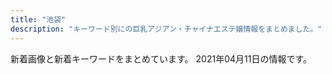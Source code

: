 ```yaml
---
title: "池袋"
description: "キーワード別にの巨乳アジアン・チャイナエステ嬢情報をまとめました。"
---
```


新着画像と新着キーワードをまとめています。
2021年04月11日の情報です。

<DmmAffiliateIns />
<KeywordTable
  shops={
    [
    {
        "keywords": {
            "83": 18,
            "85": 6,
            "C": 12,
            "D": 18,
            "86": 6
        },
        "station": "JR\u6c60\u888b\u99c5\u897f\u53e3",
        "img_links": [
            "http://koi.este.work/top.jpg",
            "http://koi.este.work/t3.jpg",
            "http://koi.este.work/2/uploadimg/1565558725.jpg",
            "http://koi.este.work/tennai3.jpg",
            "http://koi.este.work/t1.jpg",
            "http://koi.este.work/2/uploadimg/1577672563.jpg",
            "http://koi.este.work/2/uploadimg/1601879728.jpg",
            "http://koi.este.work/b_news.png",
            "http://koi.este.work/tennai2.jpg",
            "http://koi.este.work/tennai4.jpg",
            "http://koi.este.work/mens-esthe.png",
            "http://koi.este.work/b_girl.png",
            "http://koi.este.work/2/uploadimg/1579481243.jpg",
            "http://koi.este.work/tennai.png",
            "http://koi.este.work/up_5_3_0.jpg",
            "http://momipara.jp/img/link/momi88.jpg"
        ],
        "url": "http://koi.este.work/",
        "name": "\u604b"
    },
    {
        "station": "JR\u6c60\u888b\u99c5\u6771\u53e3",
        "name": "\u73ca\u745a\u6d77\u5cb8",
        "img_links": [
            "http://ccgirl.work/staff/aya1.jpg",
            "http://ccgirl.work/img/bana02.jpg",
            "http://ccgirl.work/img/contentsbottom.png",
            "http://www.ccgirl.work/staff/koko1.jpg",
            "http://ccgirl.work/staff/hana1.jpg",
            "http://www.ccgirl.work/staff/hana1.jpg",
            "http://ccgirl.work/staff/kayuri1.jpg",
            "http://www.ccgirl.work/staff/riri1.jpg",
            "http://ccgirl.work/staff/koko1.jpg",
            "http://ccgirl.work/img/icon/new.jpg",
            "http://ccgirl.work/img/bana03.jpg",
            "http://www.ccgirl.work/img/bana02.jpg",
            "http://ccgirl.work/img/interior.jpg",
            "http://www.ccgirl.work/staff/ai1.jpg",
            "http://ccgirl.work/staff/riri1.jpg",
            "http://ccgirl.work/staff/ai1.jpg",
            "http://www.ccgirl.work/img/bana03.jpg",
            "http://www.ccgirl.work/img/contentsbottom.png",
            "http://www.ccgirl.work/staff/aya1.jpg",
            "http://www.ccgirl.work/staff/kayuri1.jpg",
            "http://www.ccgirl.work/img/icon/new.jpg",
            "http://ccgirl.work/img/s/s_qa.png"
        ],
        "keywords": {
            "85": 17,
            "86": 34,
            "84": 52,
            "D": 32,
            "C": 69
        },
        "url": "http://ccgirl.work/"
    },
    {
        "url": "http://tsukinokoi.com/",
        "name": "\u6708\u306e\u604b",
        "keywords": {
            "\u30bb\u30af\u30b7\u30fc": 1
        },
        "station": "JR\u6c60\u888b\u99c5\u897f\u53e3",
        "img_links": [
            "http://tsukinokoi.com/images/news3.png",
            "http://tsukinokoi.com/images/news1.png",
            "http://tsukinokoi.com/img/staff/155818741107218300.jpg",
            "http://tsukinokoi.com/images/bar_top.png",
            "http://tsukinokoi.com/img/staff/148073918839938900.jpg",
            "http://tsukinokoi.com/images/QRcode.png",
            "http://tsukinokoi.com/img/staff/148256052554824000.jpg",
            "http://tsukinokoi.com/img/staff/151584629124140300.jpg",
            "http://tsukinokoi.com/images/pickupGirl2014.png",
            "http://tsukinokoi.com/images/event/2020/m04.png",
            "http://tsukinokoi.com/img/staff/144652745411466600.jpg",
            "http://tsukinokoi.com/img/staff/152008703796356600.jpg",
            "http://tsukinokoi.com/img/staff/142919725579809100.png",
            "http://tsukinokoi.com/img/staff/148586605222864500.jpg",
            "http://tsukinokoi.com/img/staff/155204782386136400.jpg",
            "http://tsukinokoi.com/img/staff/160622584020640000.jpg",
            "http://tsukinokoi.com/images/bar_gallery.png",
            "http://tsukinokoi.com/img/staff/155611310658540500.jpg",
            "http://tsukinokoi.com/img/staff/153079932824200700.jpg",
            "http://tsukinokoi.com/images/bar_staff.png",
            "http://tsukinokoi.com/img/staff/154673852166026500.jpg",
            "http://tsukinokoi.com/img/staff/148586605226742500.jpg"
        ]
    },
    {
        "url": "http://www.coco-8.jp/",
        "keywords": {
            "86": 2,
            "88": 1,
            "90": 1
        },
        "station": "JR\u6c60\u888b\u99c5\u897f\u53e3",
        "name": "CoCo8 \u30b3\u30b3\u30a8\u30a4\u30c8",
        "img_links": [
            "http://www.coco-8.jp/_src/36746682/g.jpg",
            "http://www.coco-8.jp/_src/49977773/wechatimg437_20201113100952153.jpg",
            "http://www.coco-8.jp/_src/36742780/s3.jpg",
            "http://www.coco-8.jp/_src/36741638/4.jpg",
            "http://www.coco-8.jp/_src/36742714/s2.jpg",
            "http://www.coco-8.jp/_src/49632559/wechatimg336_20201102105038881.jpg",
            "http://www.coco-8.jp/_src/36741674/5.jpg",
            "http://www.coco-8.jp/_src/36746642/risa.jpg",
            "http://www.coco-8.jp/_src/36742630/b.png",
            "http://www.coco-8.jp/_src/36712010/sayuri.jpg",
            "http://www.coco-8.jp/_src/36741640/1.jpg",
            "http://www.coco-8.jp/_src/36745876/pic1.jpg",
            "http://www.coco-8.jp/_src/54960394/lineline.png",
            "http://www.coco-8.jp/_src/36741678/down.png",
            "http://www.coco-8.jp/_src/36746345/maya.jpg",
            "http://www.coco-8.jp/_src/36746641/risa.jpg",
            "http://www.coco-8.jp/_src/36813492/cam2.jpg",
            "http://www.coco-8.jp/_src/36746702/g6.jpg",
            "http://www.coco-8.jp/_src/36746636/iwa1.jpg",
            "http://www.coco-8.jp/_src/36746732/road2.png",
            "http://www.coco-8.jp/_src/36741672/4.jpg",
            "http://www.coco-8.jp/_src/54960397/wechatimg955.jpg",
            "http://www.coco-8.jp/_src/36741636/5.jpg",
            "http://www.coco-8.jp/_src/36746635/iwa1.jpg",
            "http://www.coco-8.jp/_src/54960364/wechatimg955.jpg",
            "http://www.coco-8.jp/_src/49977786/wechatimg336_20201102105038881.jpg",
            "http://www.coco-8.jp/_src/36742461/4.jpg",
            "http://www.coco-8.jp/_src/36746331/lineline.png",
            "http://www.coco-8.jp/_src/36746346/maya.jpg",
            "http://www.coco-8.jp/_src/37791754/smartselect_20191212-140919_wechat.jpg",
            "http://www.coco-8.jp/_src/36742459/2.jpg",
            "http://www.coco-8.jp/_src/36815290/cam.png",
            "http://www.coco-8.jp/_src/36746688/g2.jpg",
            "http://www.coco-8.jp/_src/36746398/mei1.jpg",
            "http://www.coco-8.jp/_src/36746704/g5.png",
            "http://www.coco-8.jp/_src/36813493/cam2.jpg",
            "http://www.coco-8.jp/_src/36741671/2.jpg",
            "http://www.coco-8.jp/_src/36742655/down.png",
            "http://www.coco-8.jp/_src/36745880/pic2.jpg",
            "http://www.coco-8.jp/_src/36741670/1.jpg",
            "http://www.coco-8.jp/_src/36746692/g3.jpg",
            "http://www.coco-8.jp/_src/36742458/1.jpg",
            "http://www.coco-8.jp/_src/37791773/wechatimg437_20201113100952153.jpg",
            "http://www.coco-8.jp/_src/36742636/b.png",
            "http://www.coco-8.jp/_src/36742658/s1.jpg",
            "http://www.coco-8.jp/_src/36742791/s4.jpg",
            "http://www.coco-8.jp/_src/36820891/cam3.png",
            "http://www.coco-8.jp/_src/36746397/mei1.jpg",
            "http://www.coco-8.jp/_src/36742640/b.png",
            "http://www.coco-8.jp/_src/49632727/wechatimg336_20201102105038881.jpg",
            "http://www.coco-8.jp/_src/36741639/2.jpg",
            "http://www.coco-8.jp/_src/36741673/3.jpg",
            "http://www.coco-8.jp/_src/36742462/5.jpg",
            "http://www.coco-8.jp/_src/36742642/b.png",
            "http://www.coco-8.jp/_src/54960393/wechatimg955.jpg",
            "http://www.coco-8.jp/_src/49977789/lineline.png",
            "http://www.coco-8.jp/_src/36746714/b.png",
            "http://www.coco-8.jp/_src/49977785/wechatimg336_20201102105038881.jpg",
            "http://www.coco-8.jp/_src/49977665/wechatimg437_20201113100952153.jpg",
            "http://www.coco-8.jp/_src/36746351/lineline.png",
            "http://www.coco-8.jp/_src/36742638/b.png",
            "http://www.coco-8.jp/_src/36746380/aki.jpg",
            "http://www.coco-8.jp/_src/37791774/wechatimg437_20201113100952153.jpg",
            "http://www.coco-8.jp/_src/36746395/lineline.png",
            "http://www.coco-8.jp/_src/36746639/lineline.png",
            "http://www.coco-8.jp/_src/36746644/lineline.png",
            "http://www.coco-8.jp/_src/54960396/wechatimg955.jpg",
            "http://www.coco-8.jp/_src/36746633/lineline.png",
            "http://www.coco-8.jp/_src/37791789/lineline.png",
            "http://www.coco-8.jp/_src/36746320/sayuri.jpg",
            "http://www.coco-8.jp/_src/36746379/aki.jpg",
            "http://www.coco-8.jp/_src/36743040/s5.jpg",
            "http://www.coco-8.jp/_src/36742460/3.jpg",
            "http://www.coco-8.jp/_src/36820892/cam3.png",
            "http://www.coco-8.jp/_src/36741637/3.jpg",
            "http://www.coco-8.jp/_src/36742644/sayuri.jpg"
        ]
    },
    {
        "name": "\u30cf\u30cb\u30fc\u30d3\u30fc",
        "img_links": [
            "https://honeybee2.com/images/img_info_03.png",
            "https://honeybee2.com/images_staff/150/091115052227.jpg",
            "https://honeybee2.com/images_staff/168/111319171076.jpg",
            "https://honeybee2.com/images_staff/134/041314054720.jpg",
            "https://honeybee2.com/images_staff/117/082320544428.jpg",
            "https://honeybee2.com/images/pagetop_off.png",
            "https://honeybee2.com/images/img_gallery_01.png",
            "https://honeybee2.com/images/bnr_160_45.jpg",
            "https://honeybee2.com/images_staff/111/070714174922.jpg",
            "https://honeybee2.com/images_staff/154/040422313298.jpg",
            "https://honeybee2.com/images/bnr_side_concept.png",
            "https://honeybee2.com/images/icon_ranking_03.png",
            "https://honeybee2.com/images/bnr_side_card.png",
            "https://honeybee2.com/images_staff/60/032207120681.jpg",
            "https://honeybee2.com/images/img_gallery_04.png",
            "https://honeybee2.com/images/bnr_88_31.jpg",
            "https://honeybee2.com/images_staff/99/110211050217.jpg",
            "https://honeybee2.com/images/img_gallery_05.png",
            "https://honeybee2.com/images_staff/134/041314164177.jpg",
            "https://honeybee2.com/images_staff/168/111318504622.jpg",
            "https://honeybee2.com/images/icon_ranking_04.png",
            "https://honeybee2.com/images/img_info_01.png",
            "https://honeybee2.com/images/img_gallery_03.png",
            "https://honeybee2.com/images_staff/142/060611173967.jpg",
            "https://honeybee2.com/images_staff/142/060611265633.jpg",
            "https://honeybee2.com/images/icon_ranking_01.png",
            "https://honeybee2.com/images/btn_next.png",
            "https://honeybee2.com/images/vis_profileframe.png",
            "https://honeybee2.com/images/img_gallery_02.png",
            "https://honeybee2.com/images_staff/154/040422342043.jpg",
            "https://honeybee2.com/images/bnr_468_60.jpg",
            "https://honeybee2.com/images_staff/111/070714141435.jpg",
            "https://honeybee2.com/images_staff/117/082321050834.jpg",
            "https://honeybee2.com/images_staff/99/011420365888.jpg",
            "https://honeybee2.com/images/no_image.jpg",
            "https://honeybee2.com/images/bnr_200_40.jpg",
            "https://honeybee2.com/images_staff/150/091116274617.jpg",
            "https://honeybee2.com/images/img_gallery_06.png",
            "https://honeybee2.com/images/img_info_02.png",
            "https://honeybee2.com/images_staff/136/041523165620.jpg",
            "https://honeybee2.com/images/vis_castframe_01.png",
            "https://honeybee2.com/images/btn_back.png",
            "https://honeybee2.com/images_staff/60/032207115986.jpg",
            "https://honeybee2.com/images/img_info.png",
            "https://honeybee2.com/images/icon_ranking_05.png",
            "https://honeybee2.com/images_staff/136/041522461779.jpg"
        ],
        "station": "JR\u6c60\u888b\u99c5\u897f\u53e3(\u5317)",
        "keywords": {
            "C": 264,
            "85": 107,
            "84": 161,
            "83": 108,
            "D": 162,
            "82": 103
        },
        "url": "https://honeybee2.com/"
    },
    {
        "station": "JR\u6c60\u888b\u99c5\u897f\u53e3",
        "url": "http://esthe-treat.com/",
        "name": "\u53f0\u6e7e\u5e78\u904b\u30ea\u30e9\u30af\u30bc\u30fc\u30b7\u30e7\u30f3",
        "keywords": {},
        "img_links": [
            "http://esthe-treat.com/img/pc.jpg",
            "http://esthe-treat.com/img/t-r.jpg",
            "http://esthe-treat.com/staff/mari/01.jpg",
            "http://esthe-treat.com/img/t-s.jpg",
            "http://esthe-treat.com/img/t-o.jpg",
            "http://esthe-treat.com/img/info.jpg",
            "http://esthe-treat.com/img/t-t.jpg",
            "http://esthe-treat.com/img/sys1.png",
            "http://esthe-treat.com/staff/rena/01.jpg",
            "http://esthe-treat.com/img/pic.jpg",
            "http://esthe-treat.com/staff/yuyu/01.jpg",
            "http://esthe-treat.com/staff/ami/01.jpg",
            "http://esthe-treat.com/img/botton.jpg",
            "http://esthe-treat.com/img/sysetc.png",
            "http://esthe-treat.com/staff/natumi/01.jpg",
            "http://esthe-treat.com/img/add.jpg",
            "http://esthe-treat.com/img/sys2.png",
            "http://esthe-treat.com/img/cam.jpg",
            "http://esthe-treat.com/img/adrs.jpg",
            "http://esthe-treat.com/img/tel.jpg",
            "http://esthe-treat.com/img/tit.jpg",
            "http://esthe-treat.com/img/t-a.jpg"
        ]
    },
    {
        "keywords": {},
        "name": "For You",
        "img_links": [
            "http://foryou-est.tokyo/images/flash1.jpg",
            "http://foryou-est.tokyo/images/riri.jpg",
            "http://foryou-est.tokyo/images/zi_staff.png",
            "http://foryou-est.tokyo/images/mobile.png",
            "http://foryou-est.tokyo/images/yuki.jpg",
            "http://foryou-est.tokyo/images/kina.jpg",
            "http://foryou-est.tokyo/images/mika.jpg",
            "http://foryou-est.tokyo/images/yuyu.jpg",
            "http://foryou-est.tokyo/images/sp03.jpg",
            "http://foryou-est.tokyo/images/sp01.jpg",
            "http://foryou-est.tokyo/images/emi.jpg",
            "http://foryou-est.tokyo/images/yuri.jpg",
            "http://foryou-est.tokyo/images/up.png",
            "http://foryou-est.tokyo/images/yumi.jpg",
            "http://foryou-est.tokyo/images/down.png",
            "http://foryou-est.tokyo/images/sp02.jpg",
            "http://foryou-est.tokyo/images/ai.jpg"
        ],
        "station": "JR\u6c60\u888b\u99c5\u897f\u53e3",
        "url": "http://foryou-est.tokyo/"
    },
    {
        "url": "http://mangetsudou.tyo.cm/",
        "keywords": {},
        "name": "\u6e80\u6708\u5802",
        "station": "JR\u6c60\u888b\u99c5\u897f\u53e3",
        "img_links": []
    },
    {
        "url": "http://www.yurari-massage.work/",
        "name": "\u3086\u3089\u308a",
        "station": "JR\u6c60\u888b\u99c5\u897f\u53e3(\u5317)",
        "img_links": [
            "http://www.yurari-massage.work/img/m40.jpg",
            "http://www.yurari-massage.work/img/st017.jpg",
            "http://www.yurari-massage.work/img/st021.jpg",
            "http://www.yurari-massage.work/img/m6.jpg",
            "http://www.yurari-massage.work/img/m20.jpg",
            "http://www.yurari-massage.work/img/st027.jpg",
            "http://www.yurari-massage.work/img/m2.jpg",
            "http://www.yurari-massage.work/img/m4.jpg",
            "http://www.yurari-massage.work/img/nos.jpg",
            "http://www.yurari-massage.work/img/m5.jpg",
            "http://www.yurari-massage.work/img/st07.jpg",
            "http://www.yurari-massage.work/img/m30.jpg",
            "http://www.yurari-massage.work/img/st26.jpg",
            "http://www.yurari-massage.work/img/m50.jpg",
            "http://www.yurari-massage.work/img/st27.jpg",
            "http://www.yurari-massage.work/img/st21.jpg",
            "http://www.yurari-massage.work/img/m3.jpg",
            "http://www.yurari-massage.work/img/sta22.jpg",
            "http://www.yurari-massage.work/img/r9.jpg",
            "http://www.yurari-massage.work/img/st4.jpg",
            "http://www.yurari-massage.work/img/st25.jpg",
            "http://www.yurari-massage.work/img/st17.jpg",
            "http://www.yurari-massage.work/img/st19.jpg",
            "http://www.yurari-massage.work/img/st22.jpg",
            "http://www.yurari-massage.work/img/sta25.jpg",
            "http://www.yurari-massage.work/img/sta21.jpg",
            "http://www.yurari-massage.work/img/m10.jpg",
            "http://www.yurari-massage.work/img/sta26.jpg",
            "http://www.yurari-massage.work/img/sta28.jpg",
            "http://www.yurari-massage.work/img/st28.jpg",
            "http://www.yurari-massage.work/img/st022.jpg",
            "http://www.yurari-massage.work/img/st11.jpg",
            "http://www.yurari-massage.work/img/sta4.jpg",
            "http://www.yurari-massage.work/img/sta27.jpg",
            "http://www.yurari-massage.work/img/st7.jpg",
            "http://www.yurari-massage.work/img/m60.jpg",
            "http://www.yurari-massage.work/img/head.jpg",
            "http://www.yurari-massage.work/img/mobile.png",
            "http://www.yurari-massage.work/img/campian.jpg",
            "http://www.yurari-massage.work/img/sta7.jpg",
            "http://www.yurari-massage.work/img/st026.jpg",
            "http://www.yurari-massage.work/img/m1.jpg"
        ],
        "keywords": {
            "E": 3,
            "D": 11,
            "86": 17,
            "87": 8,
            "C": 29
        }
    },
    {
        "keywords": {},
        "name": "\u5fc3\u30d1\u30e9\u30c0\u30a4\u30b9",
        "station": "JR\u6c60\u888b\u99c5\u897f\u53e3",
        "url": "http://new-paradise.net/",
        "img_links": [
            "http://new-paradise.net/images/honoka.jpg",
            "http://new-paradise.net/images/kanna02.jpg",
            "http://new-paradise.net/images/a3.jpg",
            "http://new-paradise.net/images/info.jpg",
            "http://new-paradise.net/images/a2.jpg",
            "http://new-paradise.net/images/misaki02.jpg",
            "http://new-paradise.net/images/kiki.jpg",
            "http://new-paradise.net/images/misaki01.jpg",
            "http://new-paradise.net/images/itigo.jpg",
            "http://new-paradise.net/images/a1.jpg",
            "http://new-paradise.net/images/g0.jpg",
            "http://new-paradise.net/images/a5.jpg",
            "http://new-paradise.net/images/down.png",
            "http://new-paradise.net/images/noa.jpg",
            "http://new-paradise.net/images/a7.jpg",
            "http://new-paradise.net/images/a6.jpg",
            "http://new-paradise.net/images/zi_staff.png",
            "http://new-paradise.net/images/up.png",
            "http://new-paradise.net/images/kiki02.jpg",
            "http://new-paradise.net/images/mobile.png",
            "http://new-paradise.net/images/flash1.jpg",
            "http://new-paradise.net/images/r3.jpg",
            "http://new-paradise.net/images/a4.jpg"
        ]
    },
    {
        "img_links": [
            "http://hanamizuki.jpn.cm/photos/sites/43/2017/11/2017110204161468.jpg",
            "http://hanamizuki.jpn.cm/images/top.png",
            "http://hanamizuki.jpn.cm/photos/sites/43/2019/12/2019122511054178.jpg",
            "http://hanamizuki.jpn.cm/photos/sites/43/2017/11/2017110204162215.jpg",
            "http://hanamizuki.jpn.cm/images/s_link.png",
            "http://hanamizuki.jpn.cm/images/room1.jpg",
            "http://hanamizuki.jpn.cm/images/mobile.png",
            "http://hanamizuki.jpn.cm/photos/sites/43/2021/02/2021020211590282.jpg",
            "http://hanamizuki.jpn.cm/images/nbj2.jpg",
            "http://hanamizuki.jpn.cm/images/room4.jpg",
            "http://hanamizuki.jpn.cm/images/room2.jpg",
            "http://hanamizuki.jpn.cm/photos/sites/43/2019/12/2019122511054726.jpg",
            "http://hanamizuki.jpn.cm/images/room3.jpg",
            "http://hanamizuki.jpn.cm/images/s_staff.png",
            "http://hanamizuki.jpn.cm/images/s_news.png"
        ],
        "station": "JR\u6c60\u888b\u99c5\u6771\u53e3",
        "keywords": {
            "95": 1,
            "H": 2,
            "88": 1,
            "90": 1,
            "E": 1
        },
        "name": "\u6c34\u6728\u82b1",
        "url": "http://hanamizuki.jpn.cm/"
    },
    {
        "name": "AromaAngels\uff5e\u6c60\u888b\u30a2\u30ed\u30de\u30a8\u30f3\u30b8\u30a7\u30eb\u30ba\uff5e",
        "url": "https://www.aroma-angels.net/",
        "station": "JR\u6c60\u888b\u99c5\u897f\u53e3",
        "keywords": {
            "C": 44,
            "88": 6,
            "86": 5,
            "89": 1,
            "85": 12,
            "D": 15,
            "87": 5,
            "83": 1,
            "E": 3
        },
        "img_links": [
            "https://www.aroma-angels.net/images/up_5_17_0.jpg",
            "https://www.aroma-angels.net/images/ml_11_1_2202.jpg",
            "https://www.aroma-angels.net/images/mc_1_2_1092.jpg",
            "https://www.aroma-angels.net/images/mc_1_2_445.jpg",
            "https://www.aroma-angels.net/images/ml_11_1_508.jpg",
            "https://www.aroma-angels.net/images/up_5_5_0.jpg",
            "https://www.aroma-angels.net/images/mc_1_2_144.jpg",
            "https://www.aroma-angels.net/asset/img/spacer900x360.png",
            "https://www.aroma-angels.net/images/ml_11_1_505.jpg",
            "https://www.aroma-angels.net/images/ml_11_1_314.jpg",
            "https://www.aroma-angels.net/images/mc_1_2_314.jpg",
            "https://www.aroma-angels.net/images/up_5_15_0.jpg",
            "https://www.aroma-angels.net/images/ml_11_1_1285.jpg",
            "https://www.aroma-angels.net/images/up_5_22_0.jpg",
            "https://www.aroma-angels.net/images/link/link_15.jpg",
            "https://www.aroma-angels.net/images/link/link_27.jpg",
            "https://www.aroma-angels.net/asset/img/top2.jpg",
            "https://www.aroma-angels.net/images/ml_11_1_105.jpg",
            "https://www.aroma-angels.net/images/ml_11_1_507.jpg",
            "https://www.aroma-angels.net/images/mt_10_1_505.jpg",
            "https://www.aroma-angels.net/asset/img/top.jpg",
            "https://www.aroma-angels.net/asset/img/spacer300x450.png",
            "https://www.aroma-angels.net/images/ml_11_1_241.jpg",
            "https://www.aroma-angels.net/images/mc_1_1_508.jpg",
            "https://menlog.net/link/menlog20040.jpg",
            "https://www.aroma-angels.net/images/mc_1_1_882.jpg",
            "https://www.aroma-angels.net/images/mc_1_1_1092.jpg",
            "https://www.aroma-angels.net/images/ml_11_1_425.jpg",
            "https://www.aroma-angels.net/images/mt_10_1_446.jpg",
            "https://www.aroma-angels.net/images/link/link_34.jpg",
            "https://www.aroma-angels.net/images/up_5_27_0.jpg",
            "https://www.aroma-angels.net/images/link/link_19.jpg",
            "https://www.aroma-angels.net/images/ml_11_1_960.jpg",
            "https://www.aroma-angels.net/images/up_5_6_0.jpg",
            "https://www.aroma-angels.net/images/mc_1_3_314.jpg",
            "https://www.aroma-angels.net/images/up_5_12_0.jpg",
            "https://www.aroma-angels.net/images/ml_11_1_268.jpg",
            "https://www.aroma-angels.net/images/up_5_23_0.jpg",
            "https://www.aroma-angels.net/asset/img/spacer_gallery.png",
            "https://www.aroma-angels.net/images/ml_11_1_445.jpg",
            "https://www.aroma-angels.net/images/ml_11_1_1064.jpg",
            "https://www.aroma-angels.net/images/link/link_31.jpg",
            "https://www.aroma-angels.net/images/mt_10_1_508.jpg",
            "https://www.aroma-angels.net/images/up_5_10_0.jpg",
            "https://www.aroma-angels.net/images/mt_10_1_105.jpg",
            "https://www.aroma-angels.net/images/mc_1_1_507.jpg",
            "https://www.aroma-angels.net/images/ml_11_1_446.jpg",
            "https://www.aroma-angels.net/images/up_5_18_0.jpg",
            "https://www.aroma-angels.net/images/ml_11_1_1411.jpg",
            "https://www.aroma-angels.net/images/mc_1_2_105.jpg",
            "https://www.aroma-angels.net/images/up_5_9_0.jpg",
            "https://www.aroma-angels.net/images/mc_1_1_314.jpg",
            "https://www.aroma-angels.net/images/ml_11_1_240.jpg",
            "https://www.aroma-angels.net/images/ml_11_1_1698.jpeg",
            "https://www.aroma-angels.net/images/mc_1_1_240.jpg",
            "https://www.aroma-angels.net/images/mc_1_1_1338.jpg",
            "https://www.aroma-angels.net/images/up_5_7_0.jpg",
            "https://www.aroma-angels.net/images/ml_11_1_144.jpg",
            "https://www.aroma-angels.net/images/ml_11_1_208.jpg",
            "https://www.aroma-angels.net/images/ml_11_1_1092.jpg",
            "https://www.aroma-angels.net/images/mc_1_1_1411.jpg",
            "https://www.aroma-angels.net/images/mc_1_1_144.jpg",
            "https://www.aroma-angels.net/images/ml_11_1_239.jpg",
            "https://www.aroma-angels.net/images/mt_10_1_144.jpg",
            "https://www.aroma-angels.net/images/mc_1_1_1698.jpeg",
            "https://www.aroma-angels.net/images/mc_1_1_105.jpg",
            "https://www.aroma-angels.net/images/ml_11_1_882.jpg",
            "https://www.aroma-angels.net/images/mc_1_1_445.jpg",
            "https://www.aroma-angels.net/images/up_5_14_0.jpg",
            "https://www.aroma-angels.net/images/up_5_19_0.jpg",
            "https://www.aroma-angels.net/images/up_5_26_0.jpg",
            "https://www.aroma-angels.net/images/up_5_25_0.jpg",
            "https://www.aroma-angels.net/images/up_5_11_0.jpeg",
            "https://www.aroma-angels.net/images/mc_1_1_208.jpg",
            "https://www.aroma-angels.net/images/ml_11_1_1272.jpg",
            "https://www.aroma-angels.net/images/mc_1_1_505.jpg",
            "https://www.aroma-angels.net/images/ml_11_1_506.jpg",
            "https://www.aroma-angels.net/images/ml_11_1_1338.jpg",
            "https://www.aroma-angels.net/images/up_5_13_0.jpg",
            "https://www.aroma-angels.net/images/mc_1_1_446.jpg",
            "https://www.aroma-angels.net/images/mc_1_1_2202.jpg",
            "https://estama.jp/assets_new/default/pc/img/page/link/estama_200_40.png",
            "https://www.aroma-angels.net/images/up_5_8_0.jpg"
        ]
    },
    {
        "url": "http://salon-arm.com/",
        "img_links": [
            "http://salon-arm.com/staff/kaori/01.jpg",
            "http://salon-arm.com/img/ttl_line.png",
            "http://salon-arm.com/i/files/homeimg.jpg",
            "http://salon-arm.com/img/ttl_mobile.png",
            "http://salon-arm.com/staff/reina/01.jpg",
            "http://salon-arm.com/img/att.jpg",
            "http://salon-arm.com/staff/ichigo/01.jpg",
            "http://salon-arm.com/staff/ichigo/01mb.jpg",
            "http://salon-arm.com/staff/midori/01mb.jpg",
            "http://salon-arm.com/staff/rika/01.jpg",
            "http://salon-arm.com/staff/yuuka/01.jpg",
            "http://salon-arm.com/staff/ai/01.jpg",
            "http://salon-arm.com/staff/saya/01mb.jpg",
            "http://salon-arm.com/staff/kaori/01mb.jpg",
            "http://salon-arm.com/staff/nana/01mb.jpg",
            "http://salon-arm.com/staff/mai/01mb.jpg",
            "http://salon-arm.com/img/ttl_staff.png",
            "http://salon-arm.com/staff/ringo/01mb.jpg",
            "http://salon-arm.com/staff/reina/01mb.jpg",
            "http://salon-arm.com/staff/nana/01.jpg",
            "http://salon-arm.com/staff/midori/01.jpg",
            "http://salon-arm.com/staff/ai/01mb.jpg",
            "http://salon-arm.com/staff/rika/01mb.jpg",
            "http://salon-arm.com/staff/emi/01mb.jpg",
            "http://salon-arm.com/staff/emi/01.jpg",
            "http://salon-arm.com/pic/top.png",
            "http://salon-arm.com/staff/ringo/01.jpg",
            "http://salon-arm.com/staff/mai/01.jpg",
            "http://salon-arm.com/staff/yuuka/01mb.jpg",
            "http://salon-arm.com/staff/saya/01.jpg",
            "http://salon-arm.com/pic/head.png",
            "http://salon-arm.com/img/ttl_concept.png",
            "http://salon-arm.com/img/ttl_tnew.png"
        ],
        "name": "\u30a2\u30ed\u30de\u30ed\u30de\u30f3\u30b9",
        "keywords": {
            "C": 21
        },
        "station": "JR\u6c60\u888b\u99c5\u897f\u53e3"
    },
    {
        "name": "\u6e80\u8db3\u5802",
        "img_links": [
            "http://es-manzokudou.com/uploads/40fc21d31595f51aaf89793b1f68617b.jpg",
            "http://es-manzokudou.com/images/info_09.png",
            "http://es-manzokudou.com/images/index_05.jpg",
            "http://es-manzokudou.com/images/index_14.jpg",
            "http://es-manzokudou.com/uploads/13ab049cc45dea80b43d33b6b7108f00.jpg",
            "http://es-manzokudou.com/images/index_24.jpg",
            "http://es-manzokudou.com/images/info_05.png",
            "http://es-manzokudou.com/uploads/6d01aeb80d9d599f91829439c8d1cce9.jpg",
            "http://es-manzokudou.com/images/index_29.jpg",
            "http://es-manzokudou.com/uploads/801bf12e5eb5d7775a0d06c4314059a8.jpg",
            "http://es-manzokudou.com/uploads/9f77b9b12f9cf11fcb013974ba368064.jpg",
            "http://es-manzokudou.com/images/index_16.jpg",
            "http://es-manzokudou.com/uploads/f66d763bd48ac5f51969e4311ac7af5c.jpg",
            "http://es-manzokudou.com/images/index_30.jpg",
            "http://es-manzokudou.com/uploads/6eeb47bf176bb33d310cc4b85e6877cd.jpg",
            "http://es-manzokudou.com/images/index_23.jpg",
            "http://es-manzokudou.com/images/index_02.jpg",
            "http://es-manzokudou.com/images/index_06.jpg",
            "http://es-manzokudou.com/images/index_28.jpg",
            "http://es-manzokudou.com/uploads/b7f36d45469210b381ecb79a0e05a347.jpg",
            "http://es-manzokudou.com/uploads/da9811a4171f2ec42d7c9a8567e79d8c.jpg",
            "http://es-manzokudou.com/uploads/4638ddb6f986a671b148647ba616100a.jpg",
            "http://es-manzokudou.com/uploads/33e3f16ac4ad0cce4991bcbf73f4ed57.jpg",
            "http://es-manzokudou.com/images/index_07.jpg",
            "http://es-manzokudou.com/uploads/275d5f397baa63db8424c86d5d6237cf.jpg",
            "http://es-manzokudou.com/images/link_09.jpg",
            "http://es-manzokudou.com/images/interior_09.jpg",
            "http://es-manzokudou.com/images/service_09.jpg",
            "http://es-manzokudou.com/uploads/356177edff3d3b7efc4a77022debc8aa.jpg",
            "http://es-manzokudou.com/images/info_01.png",
            "http://es-manzokudou.com/uploads/88aa8f906b0332cb40ad4429c8e7b758.jpg",
            "http://es-manzokudou.com/uploads/1e5aff376576a255098bc7597386a028.jpg",
            "http://es-manzokudou.com/images/index_01.jpg",
            "http://es-manzokudou.com/images/info_04.png",
            "http://es-manzokudou.com/uploads/ce9c20b274548d8d7fc88ffba3feb6b8.jpg",
            "http://es-manzokudou.com/uploads/d0fdd8f6b16eaf7d5013c7d285fed2e3.jpg",
            "http://es-manzokudou.com/uploads/0796672f7c59948334658998a3c55cdb.jpg",
            "http://www.cmfm2.jp/images/over_thumb_l.png",
            "http://es-manzokudou.com/uploads/8ec0af3b4889c07ab76ccbed51b2b813.jpg",
            "http://es-manzokudou.com/images/interior_10.jpg",
            "http://es-manzokudou.com/uploads/b3126b220ec550d17cf3d4ceaa0d5f91.jpg",
            "http://es-manzokudou.com/images/index_03.jpg",
            "http://es-manzokudou.com/images/index_11.jpg",
            "http://es-manzokudou.com/uploads/4a9bc6863322924a09070162269c7415.jpg",
            "http://es-manzokudou.com/uploads/c92c85411d427aeda4e82379f413bfc5.jpg",
            "http://es-manzokudou.com/uploads/209ba11412c2c128b5dfbdb8cfef6faa.jpg",
            "http://es-manzokudou.com/uploads/36735dc9d436a790f344c57635a3a44f.jpg",
            "http://es-manzokudou.com/uploads/d71f74498ca17396d022ba9a4df966f3.jpg",
            "http://es-manzokudou.com/images/girls_09.jpg",
            "http://es-manzokudou.com/images/index_08.jpg",
            "http://es-manzokudou.com/uploads/0b1795e88117182a477ab05f88143541.jpg",
            "http://es-manzokudou.com/images/index_27.jpg",
            "http://es-manzokudou.com/uploads/200f500725d3f15233d981ad9b5e6b9a.jpg",
            "http://es-manzokudou.com/uploads/de54f16df04e0df8ae07ab990b8c9fd2.jpg",
            "http://es-manzokudou.com/images/index_09.jpg",
            "http://es-manzokudou.com/images/index_19.jpg",
            "http://es-manzokudou.com/images/info_07.png",
            "http://es-manzokudou.com/uploads/d89fe15ae91cbe6757df76651ba2bafb.jpg",
            "http://es-manzokudou.com/images/index_17.jpg",
            "http://es-manzokudou.com/images/service_10.jpg",
            "http://es-manzokudou.com/images/index_13.jpg",
            "http://es-manzokudou.com/uploads/c7f77c3ead6ef13dab668a39ed78609c.jpg",
            "http://es-manzokudou.com/uploads/62c2e989f1be95fc8e01be85b464d514.jpg",
            "http://es-manzokudou.com/uploads/7b043aa15c9a9920550a2b92ec6be546.jpg",
            "http://es-manzokudou.com/images/info_02.png",
            "http://es-manzokudou.com/uploads/59a8a61377564fb64b48427e84e4243f.jpg",
            "http://es-manzokudou.com/uploads/0d826c16062de1388c242e2f77eb7cd6.jpg",
            "http://es-manzokudou.com/uploads/7284e4ffc051cbb8c074a8c30390ce68.jpg",
            "http://es-manzokudou.com/uploads/848e0db3804d1d3c823537204d67f5aa.jpg",
            "http://es-manzokudou.com/images/index_21.jpg",
            "http://es-manzokudou.com/uploads/e29aa67ee54566513e4e34114bfdc7b9.jpg",
            "http://es-manzokudou.com/images/index_31.jpg",
            "http://es-manzokudou.com/images/index_15.jpg",
            "http://es-manzokudou.com/uploads/dedff2c11ab7aaa841a9cf2747a8406c.jpg",
            "http://es-manzokudou.com/uploads/8a1fb58d0b110680c2356994ca8efb25.jpg",
            "http://es-manzokudou.com/images/index_22.jpg",
            "http://es-manzokudou.com/images/index_04.jpg",
            "http://es-manzokudou.com/images/girls_11.jpg",
            "http://es-manzokudou.com/uploads/e0558d7d118d3983ed620237423a6a17.jpg",
            "http://es-manzokudou.com/uploads/efbc511fca65f9baeae51ee52426cc0e.jpg"
        ],
        "station": "JR\u6c60\u888b\u99c5\u6771\u53e3",
        "keywords": {
            "D": 7,
            "84": 1,
            "C": 10,
            "88": 2,
            "86": 7,
            "87": 8
        },
        "url": "http://es-manzokudou.com/"
    },
    {
        "url": "http://es-hana.work/",
        "img_links": [
            "http://es-hana.work/img/aya1.jpg",
            "http://es-hana.work/images/2.jpg",
            "http://es-hana.work/img/haruka1.jpg",
            "http://es-hana.work/images/interior_t.jpg",
            "http://es-hana.work/staff/haruka.jpg",
            "http://es-hana.work/images/5.jpg",
            "http://es-hana.work/images/line.jpg",
            "http://es-hana.work/staff/yui.jpg",
            "http://es-hana.work/images/8.jpg",
            "http://es-hana.work/img/miki1.jpg",
            "http://es-hana.work/img/yui1.jpg",
            "http://es-hana.work/images/tg.jpg",
            "http://es-hana.work/images/news.jpg",
            "http://es-hana.work/images/7.jpg",
            "http://es-hana.work/staff/rina.jpg",
            "http://es-hana.work/staff/ai.jpg",
            "http://es-hana.work/staff/nana.jpg",
            "http://es-hana.work/images/head.jpg",
            "http://es-hana.work/staff/miki.jpg",
            "http://es-hana.work/images/staff_t.jpg",
            "http://es-hana.work/images/sys1.jpg",
            "http://es-hana.work/images/6.jpg",
            "http://es-hana.work/staff/yuna.jpg",
            "http://es-hana.work/staff/aya.jpg",
            "http://es-hana.work/img/ai1.jpg",
            "http://es-hana.work/img/rina1.jpg",
            "http://es-hana.work/images/ac1.jpg",
            "http://es-hana.work/images/ac2.jpg",
            "http://es-hana.work/images/sys2.jpg",
            "http://es-hana.work/img/nana1.jpg",
            "http://es-hana.work/images/1.jpg",
            "http://es-hana.work/images/3.jpg",
            "http://es-hana.work/images/int.jpg"
        ],
        "station": "JR\u6c60\u888b\u99c5\u897f\u53e3(\u5317)",
        "name": "\u82b1\u6c34\u6728",
        "keywords": {}
    },
    {
        "name": "\u30b9\u30de\u30a4\u30eb",
        "station": "JR\u6c60\u888b\u99c5\u6771\u53e3",
        "img_links": [],
        "keywords": {},
        "url": "http://iris.iest.info/"
    },
    {
        "name": "Primore \uff5e\u30d7\u30ea\u30e2\u30a2\uff5e",
        "station": "JR\u6c60\u888b\u99c5\u6771\u53e3",
        "img_links": [
            "http://primore.jpest.net/uploads//sites/9/2020/06/s3.jpg",
            "http://primore.jpest.net/uploads//sites/9/2020/06/s1.jpg",
            "http://primore.jpest.net/uploads//sites/9/2021/04/3.jpg",
            "http://primore.jpest.net/uploads//sites/9/2020/06/s2.jpg",
            "http://primore.jpest.net/uploads//sites/9/2020/06/01.jpg",
            "http://primore.jpest.net/uploads//sites/9/2021/04/2.jpg",
            "http://primore.jpest.net/uploads//sites/9/2020/06/top-2.png",
            "http://primore.jpest.net/uploads//sites/9/2020/06/r5.jpg",
            "http://primore.jpest.net/uploads//sites/9/2020/06/r1.jpg",
            "http://primore.jpest.net/uploads//sites/9/2020/06/r4.jpg",
            "http://primore.jpest.net/uploads//sites/9/2020/06/r3.jpg",
            "http://primore.jpest.net/uploads//sites/9/2020/06/02.jpg",
            "http://primore.jpest.net/uploads//sites/9/2020/06/4.jpg",
            "http://primore.jpest.net/uploads//sites/9/2020/06/aroma1.jpg",
            "http://primore.jpest.net/uploads//sites/9/2020/06/r2.jpg",
            "http://primore.jpest.net/uploads//sites/9/2020/06/top1-3.png",
            "http://primore.jpest.net/uploads//sites/9/2021/04/1.jpg",
            "http://primore.jpest.net/uploads//sites/9/2020/06/aroma2.jpg",
            "http://primore.jpest.net/uploads//sites/9/2020/06/s4.jpg"
        ],
        "keywords": {},
        "url": "http://primore.jpest.net/"
    },
    {
        "station": "JR\u6c60\u888b\u99c5\u897f\u53e3(\u5317)",
        "img_links": [
            "https://www.relax-es.net/img/uploadfile/img_1601600707.jpg",
            "https://www.relax-es.net/img/bana07.jpg",
            "https://www.relax-es.net/img/uploadfile/imgpc01601602016.jpg",
            "https://www.relax-es.net/img/uploadfile/imgpc01601602676.jpg",
            "https://www.relax-es.net/img/num5.png",
            "https://www.relax-es.net/w160-p400/img/uploadfile/imgpc01601602890.jpg",
            "https://www.relax-es.net/w200-p300/img/uploadfile/imgpc01608535783.jpg",
            "https://www.relax-es.net/w300-p200/img/uploadfile/imgpc01601601975.jpg",
            "https://www.relax-es.net/img/uploadfile/imgpc01601942092.jpg",
            "https://www.relax-es.net/img/bana03.jpg",
            "https://www.relax-es.net/img/uploadfile/imgpc01601602761.jpg",
            "https://www.relax-es.net/img/uploadfile/imgpc01601942142.jpg",
            "https://www.relax-es.net/w160-p400/img/uploadfile/imgpc01601602761.jpg",
            "https://www.relax-es.net/img/uploadfile/imgpc01601602403.jpg",
            "https://www.relax-es.net/w200-p300/img/uploadfile/imgpc01601942142.jpg",
            "https://www.relax-es.net/img/uploadfile/imgpc01601602188.jpg",
            "https://www.relax-es.net/w230-p230/img/uploadfile/img_1601600792.jpg",
            "https://www.relax-es.net/img/bana05.jpg",
            "https://www.relax-es.net/img/uploadfile/imgpc01601602443.jpg",
            "https://www.relax-es.net/w200-p300/img/uploadfile/imgpc01601602269.jpg",
            "https://www.relax-es.net/img/num2.png",
            "https://www.relax-es.net/img/uploadfile/imgpc01601602326.jpg",
            "https://www.relax-es.net/w200-p300/img/uploadfile/imgpc01601602676.jpg",
            "https://www.relax-es.net/w200-p80/img/uploadfile/imgpc01601601975.jpg",
            "https://www.relax-es.net/img/uploadfile/imgpc01601601781.jpg",
            "https://www.relax-es.net/w160-p400/img/uploadfile/imgpc01601602016.jpg",
            "https://www.relax-es.net/img/uploadfile/imgpc01601601975.jpg",
            "https://www.relax-es.net/w200-p300/img/uploadfile/imgpc01601602970.jpg",
            "https://www.relax-es.net/w160-p400/img/uploadfile/imgpc01601942142.jpg",
            "https://www.relax-es.net/w160-p400/img/uploadfile/imgpc01601602443.jpg",
            "https://www.relax-es.net/w200-p300/img/uploadfile/imgpc01608535826.jpg",
            "https://www.relax-es.net/w200-p300/img/uploadfile/imgpc01601942105.jpg",
            "https://www.relax-es.net/img/uploadfile/imgpc01601602970.jpg",
            "https://www.relax-es.net/img/uploadfile/imgpc01608535716.jpg",
            "https://www.relax-es.net/w200-p300/img/uploadfile/imgpc01601601975.jpg",
            "https://www.relax-es.net/img/uploadfile/imgpc01608535915.jpg",
            "https://www.relax-es.net/img/num4.png",
            "https://www.relax-es.net/img/kantan.jpg",
            "https://www.relax-es.net/w160-p400/img/uploadfile/imgpc01601601975.jpg",
            "https://www.relax-es.net/img/uploadfile/1601603998.png",
            "https://www.relax-es.net/img/uploadfile/imgpc01601602269.jpg",
            "https://www.relax-es.net/img/shop.jpg",
            "https://www.relax-es.net/img/companioncoment.png",
            "https://www.relax-es.net/w160-p400/img/uploadfile/imgpc01601602188.jpg",
            "https://www.relax-es.net/img/syscard.png",
            "https://www.relax-es.net/img/icon/new.png",
            "https://www.relax-es.net/w160-p400/img/uploadfile/imgpc01608535783.jpg",
            "https://www.relax-es.net/w160-p400/img/uploadfile/imgpc01601602970.jpg",
            "https://www.relax-es.net/w200-p300/img/uploadfile/imgpc01601942123.jpg",
            "https://www.relax-es.net/img/num3.png",
            "https://www.relax-es.net/w160-p400/img/uploadfile/imgpc01601601781.jpg",
            "https://www.relax-es.net/img/uploadfile/imgpc01601942165.jpg",
            "https://www.relax-es.net/img/bana04.jpg",
            "https://www.relax-es.net/img/uploadfile/imgpc01601942123.jpg",
            "https://www.relax-es.net/img/bana02.jpg",
            "https://www.relax-es.net/w160-p400/img/uploadfile/imgpc01601942123.jpg",
            "https://www.relax-es.net/img/area.jpg",
            "https://www.relax-es.net/img/uploadfile/imgpc01608535826.jpg",
            "https://www.relax-es.net/w160-p400/img/uploadfile/imgpc01601602403.jpg",
            "https://www.relax-es.net/img/uploadfile/imgpc01601942105.jpg",
            "https://www.relax-es.net/img/bana10.jpg",
            "https://www.relax-es.net/w160-p400/img/uploadfile/imgpc01601602269.jpg",
            "https://www.relax-es.net/img/uploadfile/imgpc01601602890.jpg",
            "https://www.relax-es.net/img/num1.png",
            "https://www.relax-es.net/img/uploadfile/imgpc01601603008.jpg",
            "https://www.relax-es.net/w300-p200/img/uploadfile/imgpc01601603008.jpg",
            "https://www.relax-es.net/w160-p400/img/uploadfile/imgpc01601942092.jpg",
            "https://www.relax-es.net/w200-p300/img/uploadfile/imgpc01601602016.jpg",
            "https://www.relax-es.net/w160-p400/img/uploadfile/imgpc01601603008.jpg",
            "https://www.relax-es.net/w160-p400/img/uploadfile/imgpc01601942165.jpg",
            "https://www.relax-es.net/w160-p400/img/uploadfile/imgpc01608535826.jpg",
            "https://www.relax-es.net/w160-p400/img/uploadfile/imgpc01608535716.jpg",
            "https://www.relax-es.net/img/uploadfile/img_1601600792.jpg",
            "https://www.relax-es.net/w160-p400/img/uploadfile/imgpc01601942105.jpg",
            "https://www.relax-es.net/w200-p300/img/uploadfile/imgpc01601602326.jpg",
            "https://www.relax-es.net/w160-p400/img/uploadfile/imgpc01601602676.jpg",
            "https://www.relax-es.net/w160-p400/img/uploadfile/imgpc01608535915.jpg",
            "https://www.relax-es.net/img/bana01.jpg",
            "https://www.relax-es.net/w160-p400/img/uploadfile/imgpc01601602326.jpg",
            "https://www.relax-es.net/img/uploadfile/imgpc01608535783.jpg"
        ],
        "url": "https://www.relax-es.net/",
        "name": "New RELAX TIME",
        "keywords": {
            "88": 67,
            "E": 73,
            "D": 56,
            "89": 63,
            "87": 25,
            "90": 14,
            "C": 33,
            "F": 39
        }
    },
    {
        "name": "\u30b9\u30a4\u30fc\u30c8\u30de\u30c3\u30c8",
        "img_links": [
            "http://c-sun2.com/image/cast/cast_466_2_l.jpg",
            "http://c-sun2.com/image/cast/cast_496_2_l.jpg",
            "http://c-sun2.com/image/cast/cast_496_1_l.jpg",
            "http://c-sun2.com/image/cast/cast_453_2_l.jpg",
            "http://c-sun2.com/image/cast/cast_362_2_l.jpg",
            "http://c-sun2.com/img/bar_grallery.png",
            "http://c-sun2.com/image/cast/cast_534_2_l.jpg",
            "http://c-sun2.com/image/cast/cast_326_2_l.jpg",
            "http://c-sun2.com/img/icon/new.png",
            "http://c-sun2.com/image/cast/cast_362_1_l.jpg",
            "http://c-sun2.com/image/cast/cast_360_2_l.jpg",
            "http://c-sun2.com/image/cast/cast_533_2_l.jpg",
            "http://c-sun2.com/img/topbar_osusume.png",
            "http://c-sun2.com/image/shame/192_1_l.jpg",
            "http://c-sun2.com/image/cast/cast_485_2_l.jpg",
            "http://c-sun2.com/img/event/camp3.jpg",
            "http://c-sun2.com/image/cast/cast_471_1_l.jpg",
            "http://c-sun2.com/image/cast/cast_534_1_l.jpg",
            "http://c-sun2.com/image/cast/cast_390_2_l.jpg",
            "http://c-sun2.com/image/cast/cast_390_1_l.jpg",
            "http://c-sun2.com/image/cast/cast_360_1_l.jpg",
            "http://c-sun2.com/image/cast/cast_453_1_l.jpg",
            "http://c-sun2.com/image/cast/cast_492_2_l.jpg",
            "http://c-sun2.com/image/cast/cast_357_2_l.jpg",
            "http://c-sun2.com/image/cast/cast_533_1_l.jpg",
            "http://c-sun2.com/image/cast/cast_492_1_l.jpg",
            "http://c-sun2.com/image/cast/cast_524_1_l.jpg",
            "http://c-sun2.com/image/cast/cast_326_1_l.jpg",
            "http://c-sun2.com/image/cast/cast_473_2_l.jpg",
            "http://c-sun2.com/image/cast/cast_466_1_l.jpg",
            "http://c-sun2.com/image/cast/cast_484_2_l.jpg",
            "http://c-sun2.com/image/cast/cast_580_1_l.jpg",
            "http://c-sun2.com/image/cast/cast_484_1_l.jpg",
            "http://c-sun2.com/image/cast/cast_471_2_l.jpg",
            "http://c-sun2.com/image/cast/cast_524_2_l.jpg",
            "http://c-sun2.com/img/bar_therapist.png",
            "http://c-sun2.com/img/bar_profile.png",
            "http://c-sun2.com/image/cast/cast_393_2_l.jpg",
            "http://c-sun2.com/img/topbar_news.png",
            "http://c-sun2.com/image/cast/cast_357_1_l.jpg",
            "http://c-sun2.com/img/topbar_camp.png",
            "http://c-sun2.com/img/header.jpg",
            "http://c-sun2.com/image/cast/cast_393_1_l.jpg",
            "http://c-sun2.com/image/cast/cast_485_1_l.jpg",
            "http://c-sun2.com/image/cast/cast_473_1_l.jpg"
        ],
        "station": "JR\u6c60\u888b\u99c5\u897f\u53e3",
        "keywords": {
            "84": 8,
            "82": 10,
            "85": 4,
            "83": 10,
            "81": 4
        },
        "url": "http://c-sun2.com/"
    },
    {
        "name": "MONA\u30fbLIZA \u30e2\u30ca\u30fb\u30ea\u30b6",
        "img_links": [
            "http://monaliza.xyz/images/gallery_image01b.jpg",
            "http://monaliza.xyz/images/aoyi.jpg",
            "http://monaliza.xyz/images/mobile.jpg",
            "http://monaliza.xyz/images/yuki.jpg",
            "http://monaliza.xyz/images/top.jpg",
            "http://monaliza.xyz/images/r04.jpg",
            "http://monaliza.xyz/images/r03.jpg",
            "http://monaliza.xyz/images/index_c3.jpg",
            "http://monaliza.xyz/images/g6.jpg",
            "http://monaliza.xyz/images/g4.jpg",
            "http://monaliza.xyz/images/g7.jpg",
            "http://monaliza.xyz/images/index_c1.jpg",
            "http://monaliza.xyz/images/r02.jpg",
            "http://monaliza.xyz/images/index_c2.jpg",
            "http://monaliza.xyz/images/r01.jpg"
        ],
        "keywords": {
            "C": 8
        },
        "url": "http://monaliza.xyz/",
        "station": "JR\u6c60\u888b\u99c5\u897f\u53e3"
    },
    {
        "station": "JR\u6c60\u888b\u99c5\u6771\u53e3",
        "img_links": [
            "http://manian-ikebukuro.com/image/cast/cast_74_1_s.jpg",
            "http://manian-ikebukuro.com/image/cast/cast_70_1_s.jpg",
            "http://manian-ikebukuro.com/image/cast/cast_69_1_s.jpg",
            "http://manian-ikebukuro.com/image/cast/cast_68_1_l.jpg",
            "http://manian-ikebukuro.com/sp/img/tel.png",
            "http://manian-ikebukuro.com/image/cast/cast_64_1_s.jpg",
            "http://manian-ikebukuro.com/image/cast/cast_73_1_s.jpg",
            "http://manian-ikebukuro.com/image/cast/cast_71_1_s.jpg",
            "http://manian-ikebukuro.com/img/tel.png",
            "http://manian-ikebukuro.com/image/cast/cast_71_1_l.jpg",
            "http://manian-ikebukuro.com/image/cast/cast_70_2_l.jpg",
            "http://manian-ikebukuro.com/image/cast/cast_2_1_s.jpg",
            "http://manian-ikebukuro.com/image/cast/cast_70_1_l.jpg",
            "http://manian-ikebukuro.com/image/cast/cast_71_2_l.jpg",
            "http://manian-ikebukuro.com/image/cast/cast_47_2_l.jpg",
            "http://manian-ikebukuro.com/image/cast/cast_67_1_s.jpg",
            "http://manian-ikebukuro.com/img/news1.png",
            "http://manian-ikebukuro.com/image/cast/cast_69_2_l.jpg",
            "http://manian-ikebukuro.com/img/line1.jpg",
            "http://manian-ikebukuro.com/image/cast/cast_68_2_l.jpg",
            "http://manian-ikebukuro.com/img/header0.jpg",
            "http://manian-ikebukuro.com/image/cast/cast_47_1_l.jpg",
            "http://manian-ikebukuro.com/image/cast/cast_6_2_l.jpg",
            "http://manian-ikebukuro.com/image/cast/cast_68_1_s.jpg",
            "http://manian-ikebukuro.com/img/news3.png",
            "http://manian-ikebukuro.com/image/cast/cast_6_1_s.jpg",
            "http://manian-ikebukuro.com/image/cast/cast_73_1_l.jpg",
            "http://manian-ikebukuro.com/image/cast/cast_69_1_l.jpg",
            "http://manian-ikebukuro.com/image/cast/cast_6_1_l.jpg",
            "http://manian-ikebukuro.com/image/cast/cast_47_1_s.jpg",
            "http://manian-ikebukuro.com/img/pickupGirl.png",
            "http://manian-ikebukuro.com/image/cast/cast_2_1_l.jpg",
            "http://manian-ikebukuro.com/image/cast/cast_75_1_s.jpg",
            "http://manian-ikebukuro.com/image/cast/cast_2_2_l.jpg",
            "http://manian-ikebukuro.com/image/cast/cast_64_2_l.jpg",
            "http://manian-ikebukuro.com/image/cast/cast_74_2_l.jpg",
            "http://manian-ikebukuro.com/image/cast/cast_64_1_l.jpg",
            "http://manian-ikebukuro.com/img/spSite.jpg",
            "http://manian-ikebukuro.com/image/cast/cast_63_1_s.jpg",
            "http://manian-ikebukuro.com/image/cast/cast_73_2_l.jpg",
            "http://manian-ikebukuro.com/image/cast/cast_74_1_l.jpg",
            "http://manian-ikebukuro.com/image/cast/cast_77_1_s.jpg",
            "http://manian-ikebukuro.com/image/cast/10x10.jpg",
            "http://manian-ikebukuro.com/img/bar_staff.png",
            "http://manian-ikebukuro.com/img/QRcode.png",
            "http://manian-ikebukuro.com/image/cast/cast_80_1_s.jpg",
            "http://manian-ikebukuro.com/img/bar_profile.png"
        ],
        "keywords": {},
        "url": "http://manian-ikebukuro.com/",
        "name": "\u6d17\u4f53\u30de\u30cb\u30a2"
    },
    {
        "keywords": {
            "C": 20,
            "D": 4,
            "88": 1,
            "85": 10,
            "82": 2,
            "E": 1,
            "87": 1,
            "86": 3,
            "89": 3
        },
        "url": "http://www.i-rlx.info/",
        "name": "\u30b7\u30e3\u30fc\u30ed\u30c3\u30c8\u59eb",
        "station": "JR\u6c60\u888b\u99c5\u897f\u53e3(\u5317)",
        "img_links": [
            "http://www.i-rlx.info/images/upload/thumb/3a57edcf235cfd8e.jpg",
            "http://www.i-rlx.info/images/info.jpg",
            "http://www.i-rlx.info/images/index_17.jpg",
            "http://www.i-rlx.info/images/index_15.jpg",
            "http://www.i-rlx.info/images/index_01.jpg",
            "http://www.i-rlx.info/images/upload/d9467bde93e01a59.jpg",
            "http://www.i-rlx.info/images/upload/eeb5d9caa554018e.jpg",
            "http://www.i-rlx.info/images/03.jpg",
            "http://www.i-rlx.info/images/sub_21.jpg",
            "http://www.i-rlx.info/images/upload/thumb/22c78aefa047b678.jpg",
            "http://www.i-rlx.info/images/upload/888936484d714117.jpg",
            "http://www.i-rlx.info/images/upload/22c78aefa047b678.jpg",
            "http://www.i-rlx.info/images/upload/3a57edcf235cfd8e.jpg",
            "http://www.i-rlx.info/images/upload/thumb/b0bbe23232bed8aa.jpg",
            "http://www.i-rlx.info/images/upload/5f15caf7f272770f.jpg",
            "http://www.i-rlx.info/i/girl/01.jpg",
            "http://www.i-rlx.info/images/upload/thumb/bb2bfea87a6127cc.jpg",
            "http://www.i-rlx.info/images/upload/thumb/549fe7e03db1e8fc.jpg",
            "http://www.i-rlx.info/images/upload/thumb/ac8e7ec3ac179feb.jpg",
            "http://www.i-rlx.info/girl/04.jpg",
            "http://www.i-rlx.info/images/index_04.jpg",
            "http://www.i-rlx.info/images/upload/dc8f1b616e622b2a.jpg",
            "http://www.i-rlx.info/images/index_13.jpg",
            "http://www.i-rlx.info/images/upload/thumb/5f15caf7f272770f.jpg",
            "http://www.i-rlx.info/images/upload/7d800b2f3fde617b.jpg",
            "http://www.i-rlx.info/images/index_28.jpg",
            "http://www.i-rlx.info/images/index_02.jpg",
            "http://www.i-rlx.info/images/upload/thumb/bb8a47bc98c64e87.jpg",
            "http://www.i-rlx.info/i/room/r03.jpg",
            "http://www.i-rlx.info/girl/017.jpg",
            "http://www.i-rlx.info/images/index_19.jpg",
            "http://www.i-rlx.info/images/upload/549fe7e03db1e8fc.jpg",
            "http://www.i-rlx.info/images/index_14.jpg",
            "http://www.i-rlx.info/images/index_18.jpg",
            "http://www.i-rlx.info/i/room/r01.jpg",
            "http://www.i-rlx.info/images/index_30.jpg",
            "http://www.i-rlx.info/girl/018.jpg",
            "http://www.i-rlx.info/images/index_27.jpg",
            "http://www.i-rlx.info/images/index_21.jpg",
            "http://www.i-rlx.info/girl/05.jpg",
            "http://www.i-rlx.info/images/index_23.jpg",
            "http://www.i-rlx.info/girl/07.jpg",
            "http://www.i-rlx.info/images/index_39.jpg",
            "http://www.i-rlx.info/images/index_31.jpg",
            "http://www.i-rlx.info/images/upload/b0bbe23232bed8aa.jpg",
            "http://www.i-rlx.info/images/upload/thumb/19b76df66faf0b12.jpg",
            "http://www.i-rlx.info/images/staff_16.jpg",
            "http://www.i-rlx.info/images/index_37.jpg",
            "http://www.i-rlx.info/girl/06.jpg",
            "http://www.i-rlx.info/images/upload/c3c01fea3cdcaa08.jpg",
            "http://www.i-rlx.info/i/room/r02.jpg",
            "http://www.i-rlx.info/images/index_03.jpg",
            "http://www.i-rlx.info/images/index_33.jpg",
            "http://www.i-rlx.info/images/index_22.jpg",
            "http://www.i-rlx.info/i/room/r04.jpg",
            "http://www.i-rlx.info/images/upload/thumb/dc8f1b616e622b2a.jpg",
            "http://www.i-rlx.info/images/upload/thumb/d9467bde93e01a59.jpg",
            "http://www.i-rlx.info/images/upload/thumb/4d0e657eefdddf42.jpg",
            "http://www.i-rlx.info/images/upload/7b4c8b9d49e714ee.jpg",
            "http://www.i-rlx.info/images/index_35_01.jpg",
            "http://www.i-rlx.info/images/upload/bc0752fe4e53b8c6.jpg",
            "http://www.i-rlx.info/images/upload/thumb/c3c01fea3cdcaa08.jpg",
            "http://www.i-rlx.info/images/info_16.jpg",
            "http://www.i-rlx.info/images/index_10.jpg",
            "http://www.i-rlx.info/girl/08.jpg",
            "http://www.i-rlx.info/images/upload/ac8e7ec3ac179feb.jpg",
            "http://www.i-rlx.info/images/upload/thumb/7d800b2f3fde617b.jpg",
            "http://www.i-rlx.info/i/girl/05.jpg",
            "http://www.i-rlx.info/images/upload/thumb/7b4c8b9d49e714ee.jpg",
            "http://www.i-rlx.info/images/index_29.jpg",
            "http://www.i-rlx.info/images/index_12.jpg",
            "http://www.i-rlx.info/girl/01.jpg",
            "http://www.i-rlx.info/images/upload/bb2bfea87a6127cc.jpg",
            "http://www.i-rlx.info/images/index_09.jpg",
            "http://www.i-rlx.info/images/upload/9e42414005a99f48.jpg",
            "http://www.i-rlx.info/images/sub_18.jpg",
            "http://www.i-rlx.info/images/upload/thumb/bc0752fe4e53b8c6.jpg",
            "http://www.i-rlx.info/images/index_08.jpg",
            "http://www.i-rlx.info/images/index_06.jpg",
            "http://www.i-rlx.info/girl/02.jpg",
            "http://www.i-rlx.info/images/upload/4d0e657eefdddf42.jpg",
            "http://www.i-rlx.info/images/index_36.jpg",
            "http://www.i-rlx.info/images/index_26.jpg",
            "http://www.i-rlx.info/images/index_11.jpg",
            "http://www.i-rlx.info/images/upload/thumb/eeb5d9caa554018e.jpg",
            "http://www.i-rlx.info/images/upload/thumb/95e8548329763630.jpg",
            "http://www.i-rlx.info/images/upload/thumb/9e42414005a99f48.jpg",
            "http://www.i-rlx.info/images/upload/95e8548329763630.jpg",
            "http://www.i-rlx.info/images/index_07.jpg",
            "http://www.i-rlx.info/i/girl/02.jpg",
            "http://www.i-rlx.info/images/rec.jpg",
            "http://www.i-rlx.info/images/upload/19b76df66faf0b12.jpg",
            "http://www.i-rlx.info/images/upload/thumb/888936484d714117.jpg",
            "http://www.i-rlx.info/images/upload/bb8a47bc98c64e87.jpg",
            "http://www.i-rlx.info/images/index_20.jpg",
            "http://www.i-rlx.info/images/rec_16.jpg",
            "http://www.i-rlx.info/images/index_24.jpg",
            "http://www.i-rlx.info/images/index_34.jpg",
            "http://www.i-rlx.info/i/girl/03.jpg",
            "http://www.i-rlx.info/i/girl/04.jpg"
        ]
    },
    {
        "name": "\u30a2\u30ef\u56fd\u515a",
        "station": "JR\u6c60\u888b\u99c5\u897f\u53e3",
        "img_links": [
            "http://awakoku.net/girls/mina1.jpg",
            "http://awakoku.net/girls/yumi.jpg",
            "http://awakoku.net/girls/ami1.jpg",
            "http://awakoku.net/girls/nana1.jpg",
            "http://awakoku.net/girls/yuri2.jpg",
            "http://awakoku.net/girls/misaki2.jpg",
            "http://awakoku.net/girls/noimage.jpg",
            "http://awakoku.net/girls/hana2.jpg",
            "http://awakoku.net/image/pickup.jpg",
            "http://awakoku.net/girls/nagisa2.jpg",
            "http://awakoku.net/girls/nagisa1.jpg",
            "http://awakoku.net/girls/hana1.jpg",
            "http://awakoku.net/topics/img/9-1.jpg",
            "http://awakoku.net/girls/misaki1.jpg",
            "http://awakoku.net/girls/kana2.jpg",
            "http://awakoku.net/girls/yuri1.jpg",
            "http://awakoku.net/girls/saki1.jpg",
            "http://awakoku.net/girls/sakura1.jpg",
            "http://awakoku.net/girls/kana1.jpg",
            "http://awakoku.net/girls/aya1.jpg",
            "http://awakoku.net/girls/mina2.jpg",
            "http://manpuku-web2.sakura.ne.jp/awakoku/image/header.jpg",
            "http://awakoku.net/girls/nana2.jpg"
        ],
        "keywords": {
            "85": 2,
            "C": 21,
            "E": 2,
            "86": 1,
            "83": 3,
            "84": 2,
            "F": 1,
            "88": 2,
            "87": 3
        },
        "url": "http://awakoku.net/"
    }
]
}
/>
<DmmAffiliateScript />
